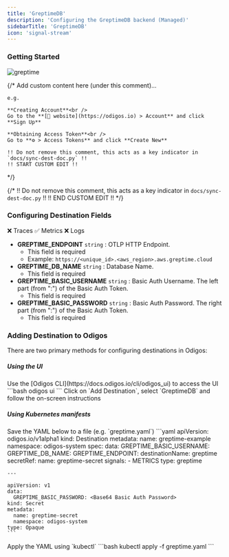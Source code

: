 ```yaml
---
title: 'GreptimeDB'
description: 'Configuring the GreptimeDB backend (Managed)'
sidebarTitle: 'GreptimeDB'
icon: 'signal-stream'
---
```


### Getting Started

<img src="https://d15jtxgb40qetw.cloudfront.net/greptime.svg" alt="greptime" className="not-prose h-20" />

{/*
    Add custom content here (under this comment)...

    e.g.

    **Creating Account**<br />
    Go to the **[🔗 website](https://odigos.io) > Account** and click **Sign Up**

    **Obtaining Access Token**<br />
    Go to **⚙️ > Access Tokens** and click **Create New**

    !! Do not remove this comment, this acts as a key indicator in `docs/sync-dest-doc.py` !!
    !! START CUSTOM EDIT !!
*/}

{/*
    !! Do not remove this comment, this acts as a key indicator in `docs/sync-dest-doc.py` !!
    !! END CUSTOM EDIT !!
*/}

### Configuring Destination Fields

<Accordion title="Supported Signals:">
  ❌ Traces
  ✅ Metrics
  ❌ Logs
</Accordion>

- **GREPTIME_ENDPOINT** `string` : OTLP HTTP Endpoint.
  - This field is required
  - Example: `https://<unique_id>.<aws_region>.aws.greptime.cloud`
- **GREPTIME_DB_NAME** `string` : Database Name.
  - This field is required
- **GREPTIME_BASIC_USERNAME** `string` : Basic Auth Username. The left part (from ":") of the Basic Auth Token.
  - This field is required
- **GREPTIME_BASIC_PASSWORD** `string` : Basic Auth Password. The right part (from ":") of the Basic Auth Token.
  - This field is required

### Adding Destination to Odigos

There are two primary methods for configuring destinations in Odigos:

##### **Using the UI**

<Steps>
  <Step>
    Use the [Odigos CLI](https://docs.odigos.io/cli/odigos_ui) to access the UI
    ```bash
    odigos ui
    ```
  </Step>
  <Step>
    Click on `Add Destination`, select `GreptimeDB` and follow the on-screen instructions
  </Step>
</Steps>

##### **Using Kubernetes manifests**

<Steps>
  <Step>
    Save the YAML below to a file (e.g. `greptime.yaml`)
    ```yaml
    apiVersion: odigos.io/v1alpha1
    kind: Destination
    metadata:
      name: greptime-example
      namespace: odigos-system
    spec:
      data:
        GREPTIME_BASIC_USERNAME: <Basic Auth Username>
        GREPTIME_DB_NAME: <Database Name>
        GREPTIME_ENDPOINT: <OTLP HTTP Endpoint>
      destinationName: greptime
      secretRef:
        name: greptime-secret
      signals:
      - METRICS
      type: greptime

    ---

    apiVersion: v1
    data:
      GREPTIME_BASIC_PASSWORD: <Base64 Basic Auth Password>
    kind: Secret
    metadata:
      name: greptime-secret
      namespace: odigos-system
    type: Opaque
    ```
  </Step>
  <Step>
    Apply the YAML using `kubectl`
    ```bash
    kubectl apply -f greptime.yaml
    ```
  </Step>
</Steps>